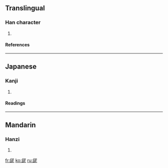 ==Translingual==
===Han character===
{{Han char|rn=44|rad=尸|as=07|sn=10|four=0711<sub>1</sub>|canj=人一尸心 (OMSP)}}
# {{defn|Han|sort=尸07}}
====References====
{{Han ref|kx=0302.090|dkj=07714|dj=0599.220|hdz=20975.080|uh=5C54|ud=23636|bh=D16B|bd=53611}}
----
==Japanese==
===Kanji===
{{ja-kanji|grade=|rs=尸07}}
# {{defn|Japanese}} 
====Readings====
{{ja-readings|on=[[でい]] (dei), [[ない]] (nai), [[で]] (de), [[に]] (ni)|kun=}}
----
==Mandarin==
===Hanzi===
{{cmn-hanzi|pin=[[ní]] (ni2)|wg=ni<sup>2</sup>}}
# {{defn|Mandarin}}

[[fr:屔]]
[[ko:屔]]
[[ru:屔]]